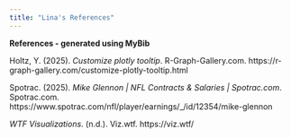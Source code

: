 ```yaml
---
title: "Lina's References"
---
```


**References - generated using MyBib**

Holtz, Y. (2025). *Customize plotly tooltip*. R-Graph-Gallery.com. https://r-graph-gallery.com/customize-plotly-tooltip.html

Spotrac. (2025). *Mike Glennon \| NFL Contracts & Salaries \| Spotrac.com*. Spotrac.com. https://www.spotrac.com/nfl/player/earnings/\_/id/12354/mike-glennon

*WTF Visualizations*. (n.d.). Viz.wtf. https://viz.wtf/

‌

‌

‌
